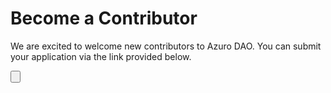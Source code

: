 
# Become a Contributor

We are excited to welcome new contributors to Azuro DAO. You can submit your application via the link provided below.

<div className="grid lg:grid-cols-2 gap-3 mt-4">
  <Card
    text="Head of Marketing"
    to="/concepts/azuro-dao/generalist-marketer"
  />
</div>

<Button
  className="mt-6"
  title="Apply"
  toTab="https://azuro.typeform.com/contribute"
/>
